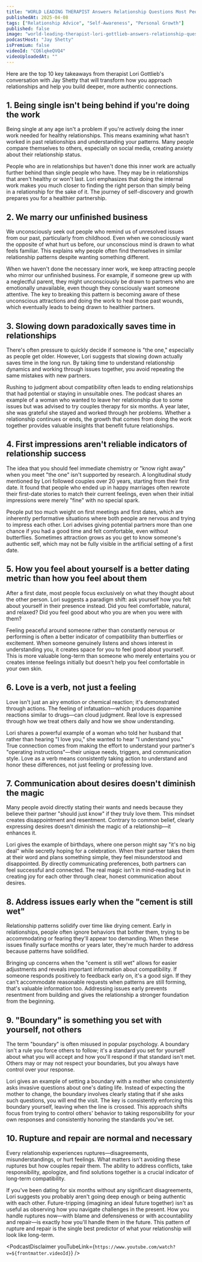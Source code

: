 ```yaml
---
title: "WORLD LEADING THERAPIST Answers Relationship Questions Most People Are Afraid to Ask | Lori Gottlieb"
publishedAt: 2025-04-08
tags: ["Relationship Advice", "Self-Awareness", "Personal Growth"]
published: false
image: "world-leading-therapist-lori-gottlieb-answers-relationship-questions.jpg"
podcastHost: "Jay Shetty"
isPremium: false
videoId: "CQ6lqkeQVQ4"
videoUploadedAt: ""
---
```



<PodcastSummaryPageLayout frontmatter={frontmatter}>

Here are the top 10 key takeaways from therapist Lori Gottlieb's conversation with Jay Shetty that will transform how you approach relationships and help you build deeper, more authentic connections.

## 1. Being single isn't being behind if you're doing the work

Being single at any age isn't a problem if you're actively doing the inner work needed for healthy relationships. This means examining what hasn't worked in past relationships and understanding your patterns. Many people compare themselves to others, especially on social media, creating anxiety about their relationship status.

People who are in relationships but haven't done this inner work are actually further behind than single people who have. They may be in relationships that aren't healthy or won't last. Lori emphasizes that doing the internal work makes you much closer to finding the right person than simply being in a relationship for the sake of it. The journey of self-discovery and growth prepares you for a healthier partnership.

## 2. We marry our unfinished business

We unconsciously seek out people who remind us of unresolved issues from our past, particularly from childhood. Even when we consciously want the opposite of what hurt us before, our unconscious mind is drawn to what feels familiar. This explains why people often find themselves in similar relationship patterns despite wanting something different.

When we haven't done the necessary inner work, we keep attracting people who mirror our unfinished business. For example, if someone grew up with a neglectful parent, they might unconsciously be drawn to partners who are emotionally unavailable, even though they consciously want someone attentive. The key to breaking this pattern is becoming aware of these unconscious attractions and doing the work to heal those past wounds, which eventually leads to being drawn to healthier partners.

## 3. Slowing down paradoxically saves time in relationships

There's often pressure to quickly decide if someone is "the one," especially as people get older. However, Lori suggests that slowing down actually saves time in the long run. By taking time to understand relationship dynamics and working through issues together, you avoid repeating the same mistakes with new partners.

Rushing to judgment about compatibility often leads to ending relationships that had potential or staying in unsuitable ones. The podcast shares an example of a woman who wanted to leave her relationship due to some issues but was advised to try couples therapy for six months. A year later, she was grateful she stayed and worked through her problems. Whether a relationship continues or ends, the growth that comes from doing the work together provides valuable insights that benefit future relationships.

## 4. First impressions aren't reliable indicators of relationship success

The idea that you should feel immediate chemistry or "know right away" when you meet "the one" isn't supported by research. A longitudinal study mentioned by Lori followed couples over 20 years, starting from their first date. It found that people who ended up in happy marriages often rewrote their first-date stories to match their current feelings, even when their initial impressions were merely "fine" with no special spark.

People put too much weight on first meetings and first dates, which are inherently performative situations where both people are nervous and trying to impress each other. Lori advises giving potential partners more than one chance if you had a good time and felt comfortable, even without butterflies. Sometimes attraction grows as you get to know someone's authentic self, which may not be fully visible in the artificial setting of a first date.

## 5. How you feel about yourself is a better dating metric than how you feel about them

After a first date, most people focus exclusively on what they thought about the other person. Lori suggests a paradigm shift: ask yourself how you felt about yourself in their presence instead. Did you feel comfortable, natural, and relaxed? Did you feel good about who you are when you were with them?

Feeling peaceful around someone rather than constantly nervous or performing is often a better indicator of compatibility than butterflies or excitement. When someone genuinely listens and shows interest in understanding you, it creates space for you to feel good about yourself. This is more valuable long-term than someone who merely entertains you or creates intense feelings initially but doesn't help you feel comfortable in your own skin.

## 6. Love is a verb, not just a feeling

Love isn't just an airy emotion or chemical reaction; it's demonstrated through actions. The feeling of infatuation—which produces dopamine reactions similar to drugs—can cloud judgment. Real love is expressed through how we treat others daily and how we show understanding.

Lori shares a powerful example of a woman who told her husband that rather than hearing "I love you," she wanted to hear "I understand you." True connection comes from making the effort to understand your partner's "operating instructions"—their unique needs, triggers, and communication style. Love as a verb means consistently taking action to understand and honor these differences, not just feeling or professing love.

## 7. Communication about desires doesn't diminish the magic

Many people avoid directly stating their wants and needs because they believe their partner "should just know" if they truly love them. This mindset creates disappointment and resentment. Contrary to common belief, clearly expressing desires doesn't diminish the magic of a relationship—it enhances it.

Lori gives the example of birthdays, where one person might say "it's no big deal" while secretly hoping for a celebration. When their partner takes them at their word and plans something simple, they feel misunderstood and disappointed. By directly communicating preferences, both partners can feel successful and connected. The real magic isn't in mind-reading but in creating joy for each other through clear, honest communication about desires.

## 8. Address issues early when the "cement is still wet"

Relationship patterns solidify over time like drying cement. Early in relationships, people often ignore behaviors that bother them, trying to be accommodating or fearing they'll appear too demanding. When these issues finally surface months or years later, they're much harder to address because patterns have solidified.

Bringing up concerns when the "cement is still wet" allows for easier adjustments and reveals important information about compatibility. If someone responds positively to feedback early on, it's a good sign. If they can't accommodate reasonable requests when patterns are still forming, that's valuable information too. Addressing issues early prevents resentment from building and gives the relationship a stronger foundation from the beginning.

## 9. "Boundary" is something you set with yourself, not others

The term "boundary" is often misused in popular psychology. A boundary isn't a rule you force others to follow; it's a standard you set for yourself about what you will accept and how you'll respond if that standard isn't met. Others may or may not respect your boundaries, but you always have control over your response.

Lori gives an example of setting a boundary with a mother who consistently asks invasive questions about one's dating life. Instead of expecting the mother to change, the boundary involves clearly stating that if she asks such questions, you will end the visit. The key is consistently enforcing this boundary yourself, leaving when the line is crossed. This approach shifts focus from trying to control others' behavior to taking responsibility for your own responses and consistently honoring the standards you've set.

## 10. Rupture and repair are normal and necessary

Every relationship experiences ruptures—disagreements, misunderstandings, or hurt feelings. What matters isn't avoiding these ruptures but how couples repair them. The ability to address conflicts, take responsibility, apologize, and find solutions together is a crucial indicator of long-term compatibility.

If you've been dating for six months without any significant disagreements, Lori suggests you probably aren't going deep enough or being authentic with each other. Future-tripping (imagining an ideal future together) isn't as useful as observing how you navigate challenges in the present. How you handle ruptures now—with blame and defensiveness or with accountability and repair—is exactly how you'll handle them in the future. This pattern of rupture and repair is the single best predictor of what your relationship will look like long-term.

<PodcastDisclaimer
  youTubeLink={`https://www.youtube.com/watch?v=${frontmatter.videoId}`}
/>

</PodcastSummaryPageLayout>
